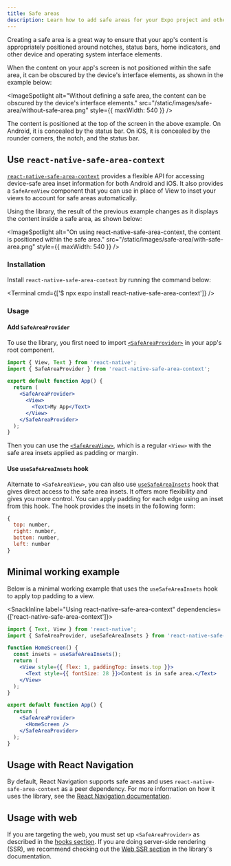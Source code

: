 ```yaml
---
title: Safe areas
description: Learn how to add safe areas for your Expo project and other best practices.
---
```



Creating a safe area is a great way to ensure that your app's content is appropriately positioned around notches, status bars, home indicators, and other device and operating system interface elements.

When the content on your app's screen is not positioned within the safe area, it can be obscured by the device's interface elements, as shown in the example below:

<ImageSpotlight
  alt="Without defining a safe area, the content can be obscured by the device's interface elements."
  src="/static/images/safe-area/without-safe-area.png"
  style={{ maxWidth: 540 }}
/>

The content is positioned at the top of the screen in the above example. On Android, it is concealed by the status bar. On iOS, it is concealed by the rounder corners, the notch, and the status bar.

## Use `react-native-safe-area-context`

[`react-native-safe-area-context`](https://github.com/th3rdwave/react-native-safe-area-context) provides a flexible API for accessing device-safe area inset information for both Android and iOS. It also provides a `SafeAreaView` component that you can use in place of View to inset your views to account for safe areas automatically.

Using the library, the result of the previous example changes as it displays the content inside a safe area, as shown below:

<ImageSpotlight
  alt="On using react-native-safe-area-context, the content is positioned within the safe area."
  src="/static/images/safe-area/with-safe-area.png"
  style={{ maxWidth: 540 }}
/>

### Installation

Install `react-native-safe-area-context` by running the command below:

<Terminal cmd={['$ npx expo install react-native-safe-area-context']} />

### Usage

#### Add `SafeAreaProvider`

To use the library, you first need to import [`<SafeAreaProvider>`](https://github.com/th3rdwave/react-native-safe-area-context#safeareaprovider) in your app's root component.

```jsx App.js
import { View, Text } from 'react-native';
import { SafeAreaProvider } from 'react-native-safe-area-context';

export default function App() {
  return (
    <SafeAreaProvider>
      <View>
        <Text>My App</Text>
      </View>
    </SafeAreaProvider>
  );
}
```

Then you can use the [`<SafeAreaView>`](https://github.com/th3rdwave/react-native-safe-area-context#safeareaview), which is a regular `<View>` with the safe area insets applied as padding or margin.

#### Use `useSafeAreaInsets` hook

Alternate to `<SafeAreaView>`, you can also use [`useSafeAreaInsets`](https://github.com/th3rdwave/react-native-safe-area-context#usesafeareainsets) hook that gives direct access to the safe area insets. It offers more flexibility and gives you more control. You can apply padding for each edge using an inset from this hook. The hook provides the insets in the following form:

```js
{
  top: number,
  right: number,
  bottom: number,
  left: number
}
```

## Minimal working example

Below is a minimal working example that uses the `useSafeAreaInsets` hook to apply top padding to a view.

<SnackInline label="Using react-native-safe-area-context" dependencies={['react-native-safe-area-context']}>

```jsx
import { Text, View } from 'react-native';
import { SafeAreaProvider, useSafeAreaInsets } from 'react-native-safe-area-context';

function HomeScreen() {
  const insets = useSafeAreaInsets();
  return (
    <View style={{ flex: 1, paddingTop: insets.top }}>
      <Text style={{ fontSize: 28 }}>Content is in safe area.</Text>
    </View>
  );
}

export default function App() {
  return (
    <SafeAreaProvider>
      <HomeScreen />
    </SafeAreaProvider>
  );
}
```

</SnackInline>

## Usage with React Navigation

By default, React Navigation supports safe areas and uses `react-native-safe-area-context` as a peer dependency. For more information on how it uses the library, see the [React Navigation documentation](https://reactnavigation.org/docs/handling-safe-area/).

## Usage with web

If you are targeting the web, you must set up `<SafeAreaProvider>` as described in the [hooks section](#use-usesafeareainsets-hook). If you are doing server-side rendering (SSR), we recommend checking out the [Web SSR section](https://github.com/th3rdwave/react-native-safe-area-context#web-ssr) in the library's documentation.
